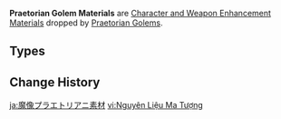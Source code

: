 {{Terminology Infobox
|image        = <gallery>
Item Ruined Hilt.png|Ruined Hilt
Item Splintered Hilt.png|Splintered Hilt
Item Still-Smoldering Hilt.png|Still-Smoldering Hilt
</gallery>
|type         = Item Groups
|type2        = Character and Weapon Enhancement Materials
|type3        = Character and Weapon Enhancement Material Groups
|source1      = [[Praetorian Golem]]
}}
'''Praetorian Golem Materials''' are [[Character and Weapon Enhancement Material]]s dropped by [[Praetorian Golem]]s.

==Types==
{{Material Quality
|2=Ruined Hilt
|3=Splintered Hilt
|4=Still-Smoldering Hilt
}}

==Change History==
{{Change History|4.6}}
[[Category:Praetorian Golem Materials| ]]

[[ja:魔像プラエトリアニ素材]]
[[vi:Nguyên Liệu Ma Tượng]]
